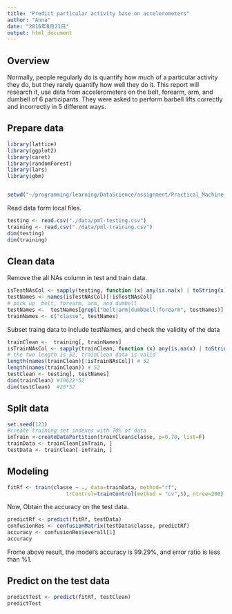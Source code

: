 ```yaml
---
title: "Predict particular activity base on accelerometers"
author: "Anna"
date: "2016年8月21日"
output: html_document
---
```



## Overview

Normally, people regularly do is quantify how much of a particular activity they do, but they rarely quantify how well they do it. This report will research it, use data from accelerometers on the belt, forearm, arm, and dumbell of 6 participants. They were asked to perform barbell lifts correctly and incorrectly in 5 different ways. 

## Prepare data

```r
library(lattice)
library(ggplot2)
library(caret)
library(randomForest)
library(lars)
library(gbm)


setwd("~/programming/learning/DataScience/assignment/Practical_Machine_Learning/lesson4")

```

Read data form local files.

```r
testing <- read.csv("./data/pml-testing.csv")
training <- read.csv("./data/pml-training.csv")
dim(testing)
dim(training)
```

## Clean data

Remove the all NAs column in test and train data.

```r
isTestNAsCol <- sapply(testing, function (x) any(is.na(x) | toString(x) == ""))
testNames <- names(isTestNAsCol)[!isTestNAsCol]
# pick up  belt, forearm, arm, and dumbell 
testNames <-  testNames[grepl("belt|arm|dumbbell|forearm", testNames)]
trainNames <- c("classe", testNames)
```

Subset traing data to include testNames, and check the validity of the data

```r
trainClean <-  training[, trainNames]
isTrainNAsCol <- sapply(trainClean, function (x) any(is.na(x) | toString(x) == ""))
# the two length is 52, trainClean data is valid
length(names(trainClean)[!isTrainNAsCol]) # 52
length(names(trainClean)) # 52
testClean <- testing[, testNames]
dim(trainClean) #19622*52
dim(testClean)  #20*52
```


## Split data

```r
set.seed(123)
#create training set indexes with 70% of data
inTrain <-createDataPartition(trainClean$classe, p=0.70, list=F)
trainData <- trainClean[inTrain, ]
testData <- trainClean[-inTrain, ]
```


## Modeling

```r
fitRf <- train(classe ~ ., data=trainData, method="rf", 
                   trControl=trainControl(method = "cv",5), ntree=200)
```


Now, Obtain the accuracy on the test data.

```r
predictRf <- predict(fitRf, testData)
confusionRes <- confusionMatrix(testData$classe, predictRf)
accuracy <- confusionRes$overall[1]
accuracy
```

Frome above result, the model's accuracy is 99.29%, and error ratio is less than %1.

## Predict on the test data

```r
predictTest <- predict(fitRf, testClean)
predictTest
```
